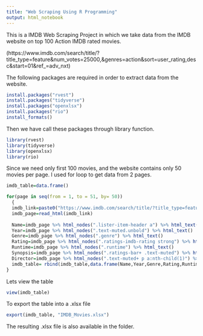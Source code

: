 ---
title: "Web Scraping Using R Programming"
output: html_notebook
---
This is a IMDB Web Scraping Project in which we take data from the IMDB website on top 100 Action IMDB rated movies.

(https://www.imdb.com/search/title/?title_type=feature&num_votes=25000,&genres=action&sort=user_rating,desc&start=01&ref_=adv_nxt)

The following packages are required in order to extract data from the website.

```{r}
install.packages("rvest")
install.packages("tidyverse")
install.packages("openxlsx")
install.packages("rio")
install_formats()
```

Then we have call these packages through library function.

```{r}
library(rvest)
library(tidyverse)
library(openxlsx)
library(rio)
```

Since we need only first 100 movies, and the website contains only 50 movies per page. I used for loop to get data from 2 pages.

```{r}

imdb_table=data.frame()

for(page in seq(from = 1, to = 51, by= 50))
  {
  imdb_link=paste0("https://www.imdb.com/search/title/?title_type=feature&num_votes=25000,&genres=action&sort=user_rating,desc&start=",page,"&ref_=adv_nxt")
  imdb_page=read_html(imdb_link)
  
  Name=imdb_page %>% html_nodes(".lister-item-header a") %>% html_text()
  Year=imdb_page %>% html_nodes(".text-muted.unbold") %>% html_text()
  Genre=imdb_page %>% html_nodes(".genre") %>% html_text()
  Rating=imdb_page %>% html_nodes(".ratings-imdb-rating strong") %>% html_text()
  Runtime=imdb_page %>% html_nodes(".runtime") %>% html_text()
  Synopsis=imdb_page %>% html_nodes(".ratings-bar+ .text-muted") %>% html_text()
  Director=imdb_page %>% html_nodes(".text-muted+ p a:nth-child(1)") %>% html_text()
  imdb_table= rbind(imdb_table,data.frame(Name,Year,Genre,Rating,Runtime,Synopsis,Director)) 
}
```

Lets view the table

```{r}
view(imdb_table)
```

To export the table into a .xlsx file 

```{r}
export(imdb_table, "IMDB_Movies.xlsx")
```

The resulting .xlsx file is also available in the folder.